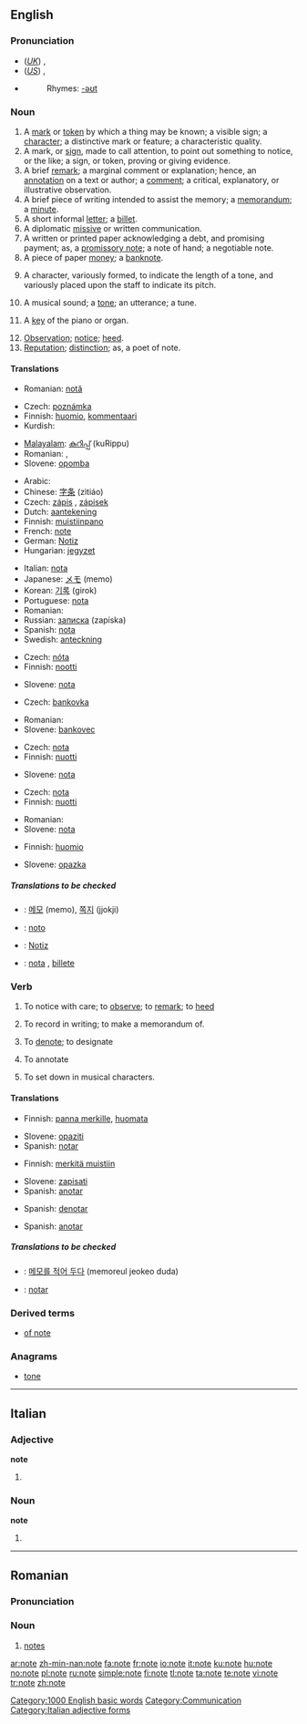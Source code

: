 {{see|Note|noté}}
==English==

{{rank|fall|pass|doing|547|note|pay|red|unto}}

===Pronunciation===
*(''[[Received Pronunciation|UK]]'') {{IPA|/nəʊt/}}, {{SAMPA|/n@Ut/}}
*(''[[General American|US]]'') {{IPA|/noʊt/}}, {{SAMPA|/noUt/}}
*{{audio|en-us-note.ogg|Audio (US)}}
*:Rhymes: [[Rhymes:English:-əʊt|-əʊt]]

===Noun===
{{en-noun}}

# A [[mark]] or [[token]] by which a thing may be known; a visible sign; a [[character]]; a distinctive mark or feature; a characteristic quality.
# A mark, or [[sign]], made to call attention, to point out something to notice, or the like; a sign, or token, proving or giving evidence.
# A brief [[remark]]; a marginal comment or explanation; hence, an [[annotation]] on a text or author; a [[comment]]; a critical,  explanatory, or illustrative observation.
# A brief piece of writing intended to assist the memory; a [[memorandum]]; a [[minute]].
# A short informal [[letter]]; a [[billet]].
# A diplomatic [[missive]] or written communication.
# A written or printed paper acknowledging a debt, and promising payment; as, a [[promissory note]]; a note of hand; a negotiable note.
# A piece of paper [[money]]; a [[banknote]].
# {{music}} A character, variously formed, to indicate the length of a tone, and variously placed upon the staff to indicate its pitch.
# {{music}} A musical sound; a [[tone]]; an utterance; a tune.
# {{music}} A [[key]] of the piano or organ.
# [[Observation]]; [[notice]]; [[heed]].
# [[Reputation]]; [[distinction]]; as, a poet of note.

====Translations====
{{trans-top|visible sign}}
*Romanian: [[notă]] {{f}}
{{trans-mid}}
{{trans-bottom}}

{{trans-top|mark, or sign, made to call attention}}
{{trans-mid}}
{{trans-bottom}}

{{trans-top|marginal comment or explanation}}
*Czech: [[poznámka]] {{f}}
*Finnish: [[huomio]], [[kommentaari]]
*Kurdish: {{KUchar|[[تێبیبی]]}}
{{trans-mid}}
*[[Malayalam]]: [[കുറിപ്പ്]] (kuRippu)
*Romanian: {{t|ro|notă|f}}, {{t|ro|comentariu|n}}
*Slovene: [[opomba]] {{f}}
{{trans-bottom}}

{{trans-top|memorandum}}
*Arabic: {{Arab|[[مذكرة]]}} {{IPAchar|(muðákkara)}} {{f}}
*Chinese: [[字条]] (zìtiáo)
*Czech: [[zápis]] {{m}}, [[zápisek]] {{m}}
*Dutch: [[aantekening]] {{f}}
*Finnish: [[muistiinpano]]
*French: [[note#French|note]] {{f}}
*German: [[Notiz]] {{f}}
*Hungarian: [[jegyzet]]
{{trans-mid}}
*Italian: [[nota]] {{f}}
*Japanese: [[メモ]] (memo)
*Korean: [[기록]] (girok)
*Portuguese: [[nota]] {{f}}
*Romanian: {{t|ro|notă|f}}
*Russian: [[записка]] (zapíska) {{f}}
*Spanish: [[nota]] {{f}}
*Swedish: [[anteckning]] {{c}}
{{trans-bottom}}

{{trans-top|short informal letter}}
{{trans-mid}}
{{trans-bottom}}

{{trans-top|diplomatic missive or written communication}}
*Czech: [[nóta]] {{f}}
*Finnish: [[nootti]]
{{trans-mid}}
*Slovene: [[nota]] {{f}}
{{trans-bottom}}

{{trans-top|written or printed paper acknowledging a debt, and promising payment}}
{{trans-mid}}
{{trans-bottom}}

{{trans-top|piece of paper money; a banknote}}
*Czech: [[bankovka]] {{f}}
{{trans-mid}}
*Romanian: {{t|ro|bancnotă|f}}
*Slovene: [[bankovec]] {{m}}
{{trans-bottom}}

{{trans-top|character indicating the length and pitch of a tone}}
*Czech: [[nota]] {{f}}
*Finnish: [[nuotti]]
{{trans-mid}}
*Slovene: [[nota]] {{f}}
{{trans-bottom}}

{{trans-top|musical sound}}
*Czech: [[nota]] {{f}}
*Finnish: [[nuotti]]
{{trans-mid}}
*Romanian: {{t|ro|notă|f}}
*Slovene: [[nota]] {{f}}
{{trans-bottom}}

{{trans-top|key of the piano or organ}}
{{trans-mid}}
{{trans-bottom}}

{{trans-top|observation}}
*Finnish: [[huomio]]
{{trans-mid}}
*Slovene: [[opazka]] {{f}}
{{trans-bottom}}

{{trans-top|reputation; distinction; as, a poet of note}}
{{trans-mid}}
{{trans-bottom}}

=====Translations to be checked=====
{{checktrans}}
*{{ttbc|Korean}}: [[메모]] (memo), [[쪽지]] (jjokji)
*{{ttbc|Ido}}: [[noto]]
*{{ttbc|German}}: [[Notiz]] {{f}}
*{{ttbc|Spanish}}: [[nota]] {{f}}, [[billete]] {{m}}

===Verb===
{{en-verb|notes|noting|noted}}

# {{transitive}} To notice with care; to [[observe]]; to [[remark]]; to [[heed]]
# {{transitive}} To record in writing; to make a memorandum of.
# {{transitive}} To [[denote]]; to designate
# {{transitive}} To annotate
# {{transitive}} To set down in musical characters.

====Translations====
{{trans-top|To notice with care}}
*Finnish: [[panna merkille]], [[huomata]]
{{trans-mid}}
*Slovene: [[opaziti]]
*Spanish: [[notar]]
{{trans-bottom}}

{{trans-top|To record in writing}}
*Finnish: [[merkitä muistiin]]
{{trans-mid}}
*Slovene: [[zapisati]]
*Spanish: [[anotar]]
{{trans-bottom}}

{{trans-top|To denote}}
{{trans-mid}}
*Spanish: [[denotar]]
{{trans-bottom}}

{{trans-top|To annotate}}
{{trans-mid}}
*Spanish: [[anotar]]
{{trans-bottom}}

{{trans-top|To set down in musical characters}}
{{trans-mid}}
{{trans-bottom}}

=====Translations to be checked=====
{{checktrans}}
*{{ttbc|Korean}}: [[메모를 적어 두다]] (memoreul jeokeo duda)
*{{ttbc|Ido}}: [[notar]]

===Derived terms===
*[[of note]]

===Anagrams===
*[[tone]]

[[Category:1000 English basic words]]
[[Category:Communication]]

----

==Italian==

===Adjective===
'''note''' {{p}}

# {{feminine of|noto#Adjective|noto}}

===Noun===
'''note''' {{f}}

# {{plural of|nota|lang=Italian}}

[[Category:Italian adjective forms]]

----

==Romanian==

===Pronunciation===
{{IPA|['no.te]|lang=ro}}

===Noun===
{{ro-pl|notă|gend=f}}

# [[notes]]

[[ar:note]]
[[zh-min-nan:note]]
[[fa:note]]
[[fr:note]]
[[io:note]]
[[it:note]]
[[ku:note]]
[[hu:note]]
[[no:note]]
[[pl:note]]
[[ru:note]]
[[simple:note]]
[[fi:note]]
[[tl:note]]
[[ta:note]]
[[te:note]]
[[vi:note]]
[[tr:note]]
[[zh:note]]